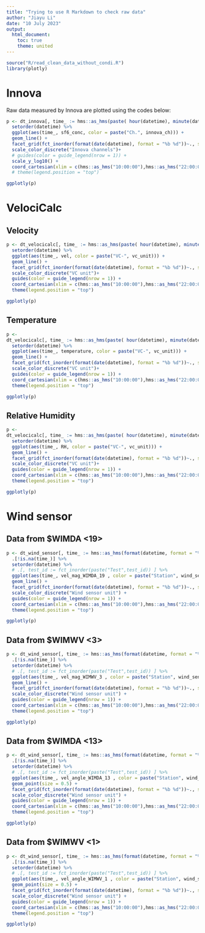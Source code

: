 ```yaml
---
title: "Trying to use R Markdown to check raw data"
author: "Jiayu Li"
date: "10 July 2023"
output:
  html_document:
    toc: true
    theme: united
---
```


```r
source("R/read_clean_data_without_condi.R")
library(plotly)
```

# Innova

Raw data measured by Innova are plotted using the codes below:

```r
p <- dt_innova[, time_ := hms::as_hms(paste( hour(datetime), minute(datetime), second(datetime), sep = ":") )]%>% 
  setorder(datetime) %>%
  ggplot(aes(time_, sf6_conc, color = paste("Ch.", innova_ch))) +
  geom_line() + 
  facet_grid(fct_inorder(format(date(datetime), format = "%b %d"))~., scales = "free_y") +
  scale_color_discrete("Innova channels")+
  # guides(color = guide_legend(nrow = 1)) +
  scale_y_log10() +
  coord_cartesian(xlim = c(hms::as_hms("10:00:00"),hms::as_hms("22:00:00")) ) #+
  # theme(legend.position = "top")

ggplotly(p)
```


# VelociCalc
## Velocity
```r
p <- dt_velocicalc[, time_ := hms::as_hms(paste( hour(datetime), minute(datetime), second(datetime), sep = ":") )]%>% 
  setorder(datetime) %>%
  ggplot(aes(time_, vel, color = paste("VC-", vc_unit))) +
  geom_line() + 
  facet_grid(fct_inorder(format(date(datetime), format = "%b %d"))~., scales = "free_y") +
  scale_color_discrete("VC unit")+
  guides(color = guide_legend(nrow = 1)) +
  coord_cartesian(xlim = c(hms::as_hms("10:00:00"),hms::as_hms("22:00:00")) ) +
  theme(legend.position = "top")

ggplotly(p)
```

## Temperature
```r
p <- 
dt_velocicalc[, time_ := hms::as_hms(paste( hour(datetime), minute(datetime), second(datetime), sep = ":") )]%>% 
  setorder(datetime) %>%
  ggplot(aes(time_, temperature, color = paste("VC-", vc_unit))) +
  geom_line() + 
  facet_grid(fct_inorder(format(date(datetime), format = "%b %d"))~., scales = "free_y") +
  scale_color_discrete("VC unit")+
  guides(color = guide_legend(nrow = 1)) +
  coord_cartesian(xlim = c(hms::as_hms("10:00:00"),hms::as_hms("22:00:00")) ) +
  theme(legend.position = "top")

ggplotly(p)
```

## Relative Humidity
```r
p <- 
dt_velocicalc[, time_ := hms::as_hms(paste( hour(datetime), minute(datetime), second(datetime), sep = ":") )]%>% 
  setorder(datetime) %>%
  ggplot(aes(time_, RH, color = paste("VC-", vc_unit))) +
  geom_line() + 
  facet_grid(fct_inorder(format(date(datetime), format = "%b %d"))~., scales = "free_y") +
  scale_color_discrete("VC unit")+
  guides(color = guide_legend(nrow = 1)) +
  coord_cartesian(xlim = c(hms::as_hms("10:00:00"),hms::as_hms("22:00:00")) ) +
  theme(legend.position = "top")

ggplotly(p)
```

# Wind sensor
## Data from $WIMDA <19>

```r
p <- dt_wind_sensor[, time_ := hms::as_hms(format(datetime, format = "%H:%M:%S") )] %>% 
  .[!is.na(time_)] %>%
  setorder(datetime) %>%
  # .[, test_id := fct_inorder(paste("Test",test_id)) ] %>% 
  ggplot(aes(time_, vel_mag_WIMDA_19 , color = paste("Station", wind_sensor_unit))) +
  geom_line() + 
  facet_grid(fct_inorder(format(date(datetime), format = "%b %d"))~., scales = "free_y") +
  scale_color_discrete("Wind sensor unit") +
  guides(color = guide_legend(nrow = 1)) +
  coord_cartesian(xlim = c(hms::as_hms("10:00:00"),hms::as_hms("22:00:00")) ) +
  theme(legend.position = "top")

ggplotly(p)
```

## Data from $WIMWV <3>
```r
p <- dt_wind_sensor[, time_ := hms::as_hms(format(datetime, format = "%H:%M:%S") )] %>% 
  .[!is.na(time_)] %>%
  setorder(datetime) %>%
  # .[, test_id := fct_inorder(paste("Test",test_id)) ] %>% 
  ggplot(aes(time_, vel_mag_WIMWV_3 , color = paste("Station", wind_sensor_unit))) +
  geom_line() + 
  facet_grid(fct_inorder(format(date(datetime), format = "%b %d"))~., scales = "free_y") +
  scale_color_discrete("Wind sensor unit") +
  guides(color = guide_legend(nrow = 1)) +
  coord_cartesian(xlim = c(hms::as_hms("10:00:00"),hms::as_hms("22:00:00")) ) +
  theme(legend.position = "top")

ggplotly(p)
```

## Data from $WIMDA <13>
```r
p <- dt_wind_sensor[, time_ := hms::as_hms(format(datetime, format = "%H:%M:%S") )] %>% 
  .[!is.na(time_)] %>%
  setorder(datetime) %>%
  # .[, test_id := fct_inorder(paste("Test",test_id)) ] %>% 
  ggplot(aes(time_, vel_angle_WIMDA_13 , color = paste("Station", wind_sensor_unit))) +
  geom_point(size = 0.5) + 
  facet_grid(fct_inorder(format(date(datetime), format = "%b %d"))~., scales = "free_y") +
  scale_color_discrete("Wind sensor unit") +
  guides(color = guide_legend(nrow = 1)) +
  coord_cartesian(xlim = c(hms::as_hms("10:00:00"),hms::as_hms("22:00:00")) ) +
  theme(legend.position = "top")

ggplotly(p)
```

## Data from $WIMWV <1>
```r
p <- dt_wind_sensor[, time_ := hms::as_hms(format(datetime, format = "%H:%M:%S") )] %>% 
  .[!is.na(time_)] %>%
  setorder(datetime) %>%
  # .[, test_id := fct_inorder(paste("Test",test_id)) ] %>% 
  ggplot(aes(time_, vel_angle_WIMWV_1 , color = paste("Station", wind_sensor_unit))) +
  geom_point(size = 0.5) + 
  facet_grid(fct_inorder(format(date(datetime), format = "%b %d"))~., scales = "free_y") +
  scale_color_discrete("Wind sensor unit") +
  guides(color = guide_legend(nrow = 1)) +
  coord_cartesian(xlim = c(hms::as_hms("10:00:00"),hms::as_hms("22:00:00")) ) +
  theme(legend.position = "top")

ggplotly(p)
```
